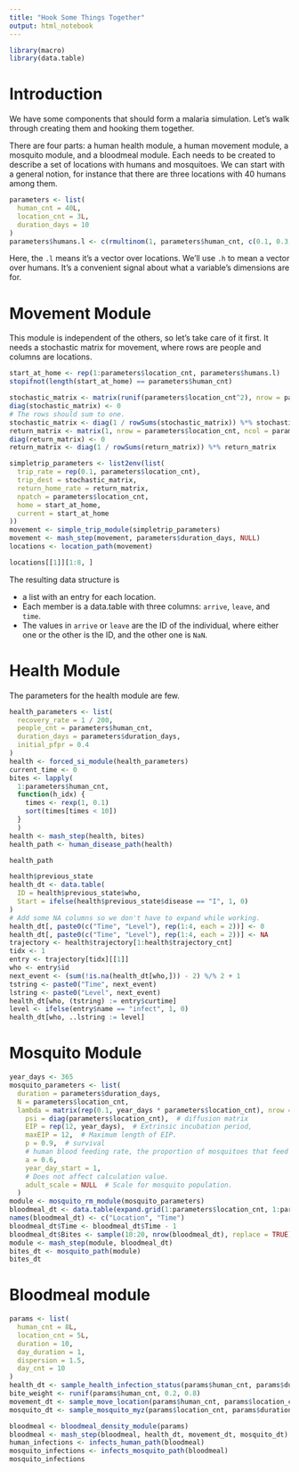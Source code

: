 ```yaml
---
title: "Hook Some Things Together"
output: html_notebook
---
```


```r
library(macro)
library(data.table)
```


# Introduction

We have some components that should form a malaria simulation. Let's walk through creating them and hooking them together.

There are four parts: a human health module, a human movement module, a mosquito module, and a bloodmeal module. Each needs to be created to describe a set of locations with humans and mosquitoes. We can start with a general notion, for instance that there are three locations with 40 humans among them.
```r
parameters <- list(
  human_cnt = 40L,
  location_cnt = 3L,
  duration_days = 10
)
parameters$humans.l <- c(rmultinom(1, parameters$human_cnt, c(0.1, 0.3, 0.6)))
```
Here, the `.l` means it's a vector over locations. We'll use `.h` to mean a vector over humans. It's a convenient signal about what a variable's dimensions are for.


# Movement Module

This module is independent of the others, so let's take care of it first. It needs a stochastic matrix for movement, where rows are people and columns are locations.

```r
start_at_home <- rep(1:parameters$location_cnt, parameters$humans.l)
stopifnot(length(start_at_home) == parameters$human_cnt)

stochastic_matrix <- matrix(runif(parameters$location_cnt^2), nrow = parameters$location_cnt)
diag(stochastic_matrix) <- 0
# The rows should sum to one.
stochastic_matrix <- diag(1 / rowSums(stochastic_matrix)) %*% stochastic_matrix
return_matrix <- matrix(1, nrow = parameters$location_cnt, ncol = parameters$location_cnt)
diag(return_matrix) <- 0
return_matrix <- diag(1 / rowSums(return_matrix)) %*% return_matrix

simpletrip_parameters <- list2env(list(
  trip_rate = rep(0.1, parameters$location_cnt),
  trip_dest = stochastic_matrix,
  return_home_rate = return_matrix,
  npatch = parameters$location_cnt,
  home = start_at_home,
  current = start_at_home
))
movement <- simple_trip_module(simpletrip_parameters)
movement <- mash_step(movement, parameters$duration_days, NULL)
locations <- location_path(movement)
```

```r
locations[[1]][1:8, ]
```
The resulting data structure is

* a list with an entry for each location.
* Each member is a data.table with three columns: `arrive`, `leave`, and `time`.
* The values in `arrive` or `leave` are the ID of the individual, where either one or the other is the ID, and the other one is `NaN`.


# Health Module

The parameters for the health module are few.
```r
health_parameters <- list(
  recovery_rate = 1 / 200,
  people_cnt = parameters$human_cnt,
  duration_days = parameters$duration_days,
  initial_pfpr = 0.4
)
health <- forced_si_module(health_parameters)
current_time <- 0
bites <- lapply(
  1:parameters$human_cnt,
  function(h_idx) {
    times <- rexp(1, 0.1)
    sort(times[times < 10])
  }
  )
health <- mash_step(health, bites)
health_path <- human_disease_path(health)
```

```r
health_path
```

```r
health$previous_state
health_dt <- data.table(
  ID = health$previous_state$who,
  Start = ifelse(health$previous_state$disease == "I", 1, 0)
)
# Add some NA columns so we don't have to expand while working.
health_dt[, paste0(c("Time", "Level"), rep(1:4, each = 2))] <- 0
health_dt[, paste0(c("Time", "Level"), rep(1:4, each = 2))] <- NA
trajectory <- health$trajectory[1:health$trajectory_cnt]
tidx <- 1
entry <- trajectory[tidx][[1]]
who <- entry$id
next_event <- (sum(!is.na(health_dt[who,])) - 2) %/% 2 + 1
tstring <- paste0("Time", next_event)
lstring <- paste0("Level", next_event)
health_dt[who, (tstring) := entry$curtime]
level <- ifelse(entry$name == "infect", 1, 0)
health_dt[who, ..lstring := level]
```


# Mosquito Module

```r
year_days <- 365
mosquito_parameters <- list(
  duration = parameters$duration_days,
  N = parameters$location_cnt,
  lambda = matrix(rep(0.1, year_days * parameters$location_cnt), nrow = parameters$location_cnt),
    psi = diag(parameters$location_cnt),  # diffusion matrix
    EIP = rep(12, year_days),  # Extrinsic incubation period,
    maxEIP = 12,  # Maximum length of EIP.
    p = 0.9,  # survival
    # human blood feeding rate, the proportion of mosquitoes that feed on humans each day
    a = 0.6,
    year_day_start = 1,
    # Does not affect calculation value.
    adult_scale = NULL  # Scale for mosquito population.
  )
module <- mosquito_rm_module(mosquito_parameters)
bloodmeal_dt <- data.table(expand.grid(1:parameters$location_cnt, 1:parameters$duration_days))
names(bloodmeal_dt) <- c("Location", "Time")
bloodmeal_dt$Time <- bloodmeal_dt$Time - 1
bloodmeal_dt$Bites <- sample(10:20, nrow(bloodmeal_dt), replace = TRUE)
module <- mash_step(module, bloodmeal_dt)
bites_dt <- mosquito_path(module)
bites_dt
```

# Bloodmeal module

```r
params <- list(
  human_cnt = 8L,
  location_cnt = 5L,
  duration = 10,
  day_duration = 1,
  dispersion = 1.5,
  day_cnt = 10
)
health_dt <- sample_health_infection_status(params$human_cnt, params$duration)
bite_weight <- runif(params$human_cnt, 0.2, 0.8)
movement_dt <- sample_move_location(params$human_cnt, params$location_cnt, params$duration)
mosquito_dt <- sample_mosquito_myz(params$location_cnt, params$duration)

bloodmeal <- bloodmeal_density_module(params)
bloodmeal <- mash_step(bloodmeal, health_dt, movement_dt, mosquito_dt)
human_infections <- infects_human_path(bloodmeal)
mosquito_infections <- infects_mosquito_path(bloodmeal)
mosquito_infections
```

